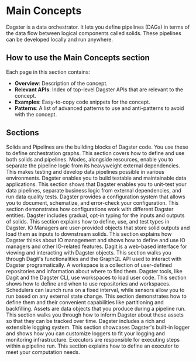 # Main Concepts

Dagster is a data orchestrator. It lets you define pipelines (DAGs) in terms of the data flow between logical components called solids. These pipelines can be developed locally and run anywhere.

## How to use the Main Concepts section

Each page in this section contains:

- **Overview**: Description of the concept.
- **Relevant APIs**: Index of top-level Dagster APIs that are relevant to the concept.
- **Examples**: Easy-to-copy code snippets for the concept.
- **Patterns**: A list of advanced patterns to use and anti-patterns to avoid with the concept.

## Sections

<LinkGrid>
  <LinkGridItem
    title="Solids and Pipelines"
    href="/concepts/solids-pipelines/solids"
  >
    Solids and Pipelines are the building blocks of Dagster code. You use these
    to define orchestration graphs. This section covers how to define and use
    both solids and pipelines.
  </LinkGridItem>
  <LinkGridItem title="Modes and Resources" href="/concepts/modes-resources">
    Modes, alongside resources, enable you to separate the pipeline logic from
    its heavyweight external dependencies. This makes testing and develop data
    pipelines possible in various environments.
  </LinkGridItem>
  <LinkGridItem title="Testing" href="/concepts/testing">
    Dagster enables you to build testable and maintainable data applications.
    This section shows that Dagster enables you to unit-test your data
    pipelines, separate business logic from external dependencies, and run data
    quality tests.
  </LinkGridItem>
  <LinkGridItem
    title="Configuration System"
    href="/concepts/configuration/config-schema"
  >
    Dagster provides a configuration system that allows you to document,
    schematize, and error-check your configuration. This section demonstrates
    how configurations work with different Dagster entities.
  </LinkGridItem>
  <LinkGridItem title="Dagster Types" href="/concepts/types">
    Dagster includes gradual, opt-in typing for the inputs and outputs of
    solids. This section explains how to define, use, and test types in Dagster.
  </LinkGridItem>
  <LinkGridItem
    title="IO Management"
    href="/concepts/io-managements/io-managers"
  >
    IO Managers are user-provided objects that store solid outputs and load them
    as inputs to downstream solids. This section explains how Dagster thinks
    about IO management and shows how to define and use IO managers and other
    IO-related features.
  </LinkGridItem>
  <LinkGridItem title="Dagit & GraphQL API" href="/concepts/dagit/dagit">
    Dagit is a web-based interface for viewing and interacting with Dagster
    objects. This section walks you through Dagit's functionalities and the
    GraphQL API used to interact with Dagster programatically.
  </LinkGridItem>
  <LinkGridItem
    title="Repositories and Workspaces"
    href="/concepts/repositories-workspaces/repositories"
  >
    A workspace is a collection of user-defined repositories and information
    about where to find them. Dagster tools, like Dagit and the Dagster CLI, use
    workspaces to load user code. This section shows how to define and when to
    use repositories and workspaces.
  </LinkGridItem>
  <LinkGridItem
    title="Schedules, Sensors, and Partitions"
    href="/concepts/partitions-schedules-sensors/schedules"
  >
    Schedulers can launch runs on a fixed interval, while sensors allow you to
    run based on any external state change. This section demonstrates how to
    define them and their convenient capabilities like partitioning and
    backfilling.
  </LinkGridItem>
  <LinkGridItem title="Assets" href="/concepts/assets/asset-materializations">
    Assets are data objects that you produce during a pipeline run. This section
    walks you through how to inform Dagster about these assets so that they can
    be tracked over time.
  </LinkGridItem>
  <LinkGridItem title="Logging" href="/concepts/logging/loggers">
    Dagster includes a rich and extensible logging system. This section
    showcases Dagster's built-in logger and shows how you can customize loggers
    to fit your logging and monitoring infrastructure.
  </LinkGridItem>
  <LinkGridItem title="Executors" href="/concepts/executors">
    Executors are responsible for executing steps within a pipeline run. This
    section explains how to define an executor to meet your computation needs.
  </LinkGridItem>
</LinkGrid>
